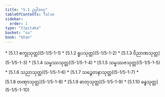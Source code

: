 ```yaml
---
title: "5.1 ဥပ္ပါဒဝဂ္ဂ"
tableOfContents: false
sidebar:
  order: 1
type: "tipitaka"
basket: "su"
book: "khan"
---
```



<DynamicBreadcrumb />



<TableOfContents book="khan" section="5.1">
* [5.1.1 စက္ခုသုတ္တ](5-1/5-1-1)
* [5.1.2 ရူပသုတ္တ](5-1/5-1-2)
* [5.1.3 ဝိညာဏသုတ္တ](5-1/5-1-3)
* [5.1.4 သမ္ဖဿသုတ္တ](5-1/5-1-4)
* [5.1.5 သမ္ဖဿဇသုတ္တ](5-1/5-1-5)
* [5.1.6 သညာသုတ္တ](5-1/5-1-6)
* [5.1.7 သဉ္စေတနာသုတ္တ](5-1/5-1-7)
* [5.1.8 တဏှာသုတ္တ](5-1/5-1-8)
* [5.1.9 ဓာတုသုတ္တ](5-1/5-1-9)
* [5.1.10 ခန္ဓသုတ္တ](5-1/5-1-10)
</TableOfContents>